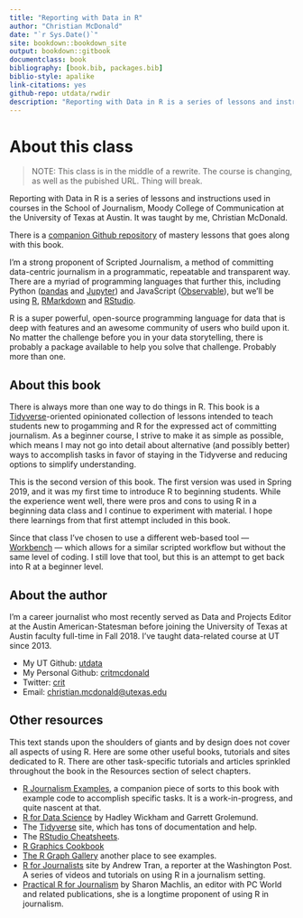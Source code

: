 ```yaml
--- 
title: "Reporting with Data in R"
author: "Christian McDonald"
date: "`r Sys.Date()`"
site: bookdown::bookdown_site
output: bookdown::gitbook
documentclass: book
bibliography: [book.bib, packages.bib]
biblio-style: apalike
link-citations: yes
github-repo: utdata/rwdir
description: "Reporting with Data in R is a series of lessons and instructions used in courses in the School of Journalism, Moody College of Communication at the University of Texas at Austin. It is taught by Christian McDonald, assistant professor of practice."
---
```


# About this class {-}

> NOTE: This class is in the middle of a rewrite. The course is changing, as well as the pubished URL. Thing will break.

Reporting with Data in R is a series of lessons and instructions used in courses in the School of Journalism, Moody College of Communication at the University of Texas at Austin. It was taught by me, Christian McDonald.

There is a [companion Github repository](https://github.com/utdata/rwd-r-assignments) of mastery lessons that goes along with this book.

I'm a strong proponent of Scripted Journalism, a method of committing data-centric journalism in a programmatic, repeatable and transparent way. There are a myriad of programming languages that further this, including Python ([pandas](https://pandas.pydata.org/) and [Jupyter](https://jupyter.org/)) and JavaScript ([Observable](https://beta.observablehq.com/)), but we'll be using [R](https://www.r-project.org/), [RMarkdown](https://rmarkdown.rstudio.com/) and [RStudio](https://www.rstudio.com/).

R is a super powerful, open-source programming language for data that is deep with features and an awesome community of users who build upon it. No matter the challenge before you in your data storytelling, there is probably a package available to help you solve that challenge. Probably more than one.

## About this book {-}

There is always more than one way to do things in R. This book is a [Tidyverse](https://www.tidyverse.org/)-oriented opinionated collection of lessons intended to teach students new to progamming and R for the expressed act of committing journalism. As a beginner course, I strive to make it as simple as possible, which means I may not go into detail about alternative (and possibly better) ways to accomplish tasks in favor of staying in the Tidyverse and reducing options to simplify understanding.

This is the second version of this book. The first version was used in Spring 2019, and it was my first time to introduce R to beginning students. While the experience went well, there were pros and cons to using R in a beginning data class and I continue to experiment with material. I hope there learnings from that first attempt included in this book.

Since that class I've chosen to use a different web-based tool — [Workbench](http://workbenchdata.com/) — which allows for a similar scripted workflow but without the same level of coding. I still love that tool, but this is an attempt to get back into R at a beginner level.

## About the author {-}

I'm a career journalist who most recently served as Data and Projects Editor at the Austin American-Statesman before joining the University of Texas at Austin faculty full-time in Fall 2018. I've taught data-related course at UT since 2013.

- My UT Github: [utdata](https://github.com/utdata)
- My Personal Github: [critmcdonald](https://github.com/critmcdonald?tab=repositories)
- Twitter: [crit](https://twitter.com/crit)
- Email: <christian.mcdonald@utexas.edu>

## Other resources {-}

This text stands upon the shoulders of giants and by design does not cover all aspects of using R. Here are some other useful books, tutorials and sites dedicated to R. There are other task-specific tutorials and articles sprinkled throughout the book in the Resources section of select chapters. 

- [R Journalism Examples](https://utdata.github.io/r-journalism-examples/), a companion piece of sorts to this book with example code to accomplish specific tasks. It is a work-in-progress, and quite nascent at that.
- [R for Data Science](https://r4ds.had.co.nz/index.html) by Hadley Wickham and Garrett Grolemund.
- The [Tidyverse](https://www.tidyverse.org/) site, which has tons of documentation and help.
- The [RStudio Cheatsheets](https://www.rstudio.com/resources/cheatsheets/).
- [R Graphics Cookbook](https://r-graphics.org/index.html)
- [The R Graph Gallery](https://www.r-graph-gallery.com/) another place to see examples.
- [R for Journalists](http://learn.r-journalism.com/en/) site by Andrew Tran, a reporter at the Washington Post. A series of videos and tutorials on using R in a journalism setting.
- [Practical R for Journalism](https://www.crcpress.com/Practical-R-for-Mass-Communication-and-Journalism/Machlis/p/book/9781138726918) by Sharon Machlis, an editor with PC World and related publications, she is a longtime proponent of using R in journalism.
